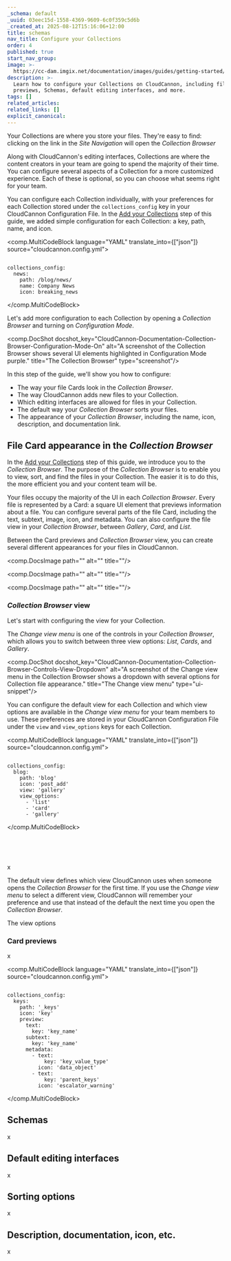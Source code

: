 ```yaml
---
_schema: default
_uuid: 03eec15d-1558-4369-9609-6c0f359c5d6b
_created_at: 2025-08-12T15:16:06+12:00
title: schemas
nav_title: Configure your Collections
order: 4
published: true
start_nav_group:
image: >-
  https://cc-dam.imgix.net/documentation/images/guides/getting-started/guide-thumbnails/CloudCannon-Getting-Started-Thumbnail-Universal.png
description: >-
  Learn how to configure your Collections on CloudCannon, including file Card
  previews, Schemas, default editing interfaces, and more.
tags: []
related_articles:
related_links: []
explicit_canonical:
---
```

Your Collections are where you store your files. They're easy to find: clicking on the link in the *Site Navigation* will open the *Collection Browser*

Along with CloudCannon's editing interfaces, Collections are where the content creators in your team are going to spend the majority of their time. You can configure several aspects of a Collection for a more customized experience. Each of these is optional, so you can choose what seems right for your team.

You can configure each Collection individually, with your preferences for each Collection stored under the `collections_config` key in your CloudCannon Configuration File. In the [Add your Collections](/documentation/guides/getting-started/add-your-collections/) step of this guide, we added simple configuration for each Collection: a key, path, name, and icon.

<comp.MultiCodeBlock language="YAML" translate_into={["json"]} source="cloudcannon.config.yml">
``````````

collections_config:
  news:
    path: /blog/news/
    name: Company News
    icon: breaking_news

``````````
</comp.MultiCodeBlock>

Let's add more configuration to each Collection by opening a *Collection Browser* and turning on *Configuration Mode*.

<comp.DocShot docshot_key="CloudCannon-Documentation-Collection-Browser-Configuration-Mode-On" alt="A screenshot of the Collection Browser shows several UI elements highlighted in Configuration Mode purple." title="The Collection Browser" type="screenshot"/>

In this step of the guide, we'll show you how to configure:

* The way your file Cards look in the *Collection Browser*.
* The way CloudCannon adds new files to your Collection.
* Which editing interfaces are allowed for files in your Collection.
* The default way your *Collection Browser* sorts your files.
* The appearance of your *Collection Browser*, including the name, icon, description, and documentation link.

## File Card appearance in the *Collection Browser*

In the [Add your Collections](/documentation/guides/getting-started/add-your-collections/) step of this guide, we introduce you to the *Collection Browser*. The purpose of the *Collection Browser* is to enable you to view, sort, and find the files in your Collection. The easier it is to do this, the more efficient you and your content team will be.

Your files occupy the majority of the UI in each *Collection Browser*. Every file is represented by a Card: a square UI element that previews information about a file. You can configure several parts of the file Card, including the text, subtext, image, icon, and metadata. You can also configure the file view in your *Collection Browser*, between *Gallery*, *Card*, and *List*.

Between the Card previews and *Collection Browser* view, you can create several different appearances for your files in CloudCannon.

<comp.DocsImage path="" alt="" title=""/>

<comp.DocsImage path="" alt="" title=""/>

<comp.DocsImage path="" alt="" title=""/>

### *Collection Browser* view

Let's start with configuring the view for your Collection.

The *Change view menu* is one of the controls in your *Collection Browser*, which allows you to switch between three view options: *List*, *Cards*, and *Gallery*.

<comp.DocShot docshot_key="CloudCannon-Documentation-Collection-Browser-Controls-View-Dropdown" alt="A screenshot of the Change view menu in the Collection Browser shows a dropdown with several options for Collection file appearance." title="The Change view menu" type="ui-snippet"/>

You can configure the default view for each Collection and which view options are available in the *Change view menu* for your team members to use. These preferences are stored in your CloudCannon Configuration File under the `view` and `view_options` keys for each Collection.

<comp.MultiCodeBlock language="YAML" translate_into={["json"]} source="cloudcannon.config.yml">
``````````

collections_config:
  blog:
    path: 'blog'
    icon: 'post_add'
    view: 'gallery'
    view_options:
      - 'list'
      - 'card'
      - 'gallery'

``````````
</comp.MultiCodeBlock>

&nbsp;

&nbsp;

x

The default view defines which view CloudCannon uses when someone opens the *Collection Browser* for the first time. If you use the *Change view menu* to select a different view, CloudCannon will remember your preference and use that instead of the default the next time you open the *Collection Browser*.

The view options

### Card previews

x

<comp.MultiCodeBlock language="YAML" translate_into={["json"]} source="cloudcannon.config.yml">
``````````

collections_config:
  keys:
    path: '_keys'
    icon: 'key'
    preview:
      text:
        key: 'key_name'
      subtext:
        key: 'key_name'
      metadata:
        - text:
            key: 'key_value_type'
          icon: 'data_object'
        - text:
            key: 'parent_keys'
          icon: 'escalator_warning'

``````````
</comp.MultiCodeBlock>

## Schemas

x

## Default editing interfaces

x

## Sorting options

x

## Description, documentation, icon, etc.

x